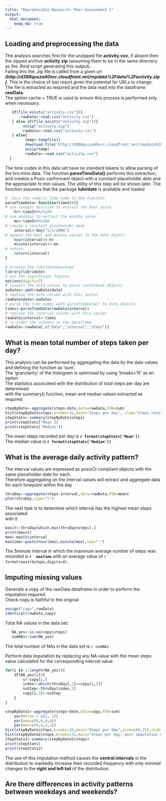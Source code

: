 ```yaml
---
title: "Reproducible Research: Peer Assessment 1"
output: 
  html_document:
    keep_md: true
---
```



## Loading and preprocessing the data
The analysis searches first for the unzipped file **activity.csv**, if absent 
then the zipped archive **activity.zip** (assuming them to be in the same directory as the .Rmd script generating this output).  
Failing this the .zip file is called from a given url ***(http://d396qusza40orc.cloudfront.net/repdata%2Fdata%2Factivity.zip)***. This is the choice of last resort given the potential for URLs to change.  
The file is extracted as required and the data read into the dataframe **rawData**.  
The option cache = TRUE is used to ensure this process is performed only when necessary.

```r
   if(file.exists("activity.csv")){
       rawData<-read.csv("activity.csv")
   } else if(file.exists("activity.zip")){
        unzip("activity.zip")
        rawData<-read.csv("activity.csv")         
   } else{
         temp<-tempfile()
         download.file("http://d396qusza40orc.cloudfront.net/repdata%2Fdata%2Factivity.zip",temp)
         unzip(temp)
         rawData<-read.csv("activity.csv")          
  } 
```
The time codes in this data set have no standard tokens to allow parsing of the hrs:mins data. The function **parseTimeData()** performs this extraction, and creates a Posix conformant object with a constant placeholder date and the appropriate hr:min values. The utility of this step will be shown later. The function assumes that the package **lubridate** is available and loaded

```r
#  pass the numeric time code to the function
parseTimeData<-function(timeStr){
# use integer division to extract the hour value
    hr<-timeStr%/%100
# use modulus to extract the minute value       
    mn<-timeStr%%100
# create a constant placeholder date
    interval<-dmy("1/1/2000")
# append the hour and minute values to the date object
    hour(interval)<-hr
    minute(interval)<-mn
# return
    return(interval)
}

# accesss the lubridatebpackage
library(lubridate)
# set the significant figures
options(digits=7)
# convert the date values to posix conformant objects
asDates<-ymd(rawData$date)
# replace the date column with this vector
rawData$date<-asDates
# parse the time codes with parseTimeData() to date objects
times<-parseTimeData(rawData$interval)
# replace the interval column with this vector
rawData$interval<-times
# re-order the columns in the dataframe
rawData<-rawData[,c("date","interval","steps")]
```

## What is mean total number of steps taken per day?

This analysis can be performed by aggregating the data by the date values  
and defining the function as 'sum'.  
The 'granularity' of the histogram is optimised by using 'breaks=15' as an option  
The statistics associated with the distribution of total steps per day are determined  
with the summary() function, mean and median values extracted as required

```r
stepByDate<-aggregate(steps~date,data=rawData,FUN=sum)
hist(stepByDate$steps,breaks=15,main="Steps per day", xlab="steps recorded in day")
stepStats<-summary(stepByDate$steps)
print(stepStats['Mean']) 
print(stepStats['Median'])

```
The mean steps recorded per day is **`r format(stepStats['Mean'])`**   
The median value is **`r format(stepStats['Median'])`**  


## What is the average daily activity pattern?
The interval values are expressed as posixCt compliant objects with the same placeholder date for each.  
Therefore aggregating on the interval values will extract and aggregate data for each timepoint *within* the day  

```r
thruDay<-aggregate(steps~interval,data=rawData,FUN=mean)
plot(thruDay,type="l")
```
     
The next task is to determine which interval has the highest mean steps associated  
with it
```r
maxit<-thruDay[which.max(thruDay$steps),]
print(maxit)
moo<-maxit$interval
maxtime<-paste(hour(moo),minute(moo),sep=":")
```
The 5minute interval in which the maximum average number of steps was recorded is **`r  maxtime`** with an average value of `r format(maxit$steps,digits=4)` .


## Imputing missing values
Generate a copy of the rawData dataframe in order to perform the imputation required  
Check copy is faithful to the original  
```r
assign("copy",rawData)
identical(rawData,copy)
```
Total NA values in the data set:  
```r
   NA_yes<-is.na(copy$steps)
   numNAs<-sum(NA_yes)
```
The total number of NAs in the data set is `r numNAs`  
  
Perform data imputation by replacing any NA value with the mean steps value calculated for the corresponding interval value.
```r
for(i in 1:length(NA_yes)){
    if(NA_yes[i]){
        s<-copy[i,]
        index<-which(thruDay[,1]==copy[i,2])
        nuStep<-thruDay[index,2]
        copy[i,3]<-nuStep
    }
}    

stepByDate2<-aggregate(steps~date,data=copy,FUN=sum)
    par(mfrow = c(2, 1))
    par(oma=c(0,0,0,0))
    par(mar=c(4,4,3,1))
hist(stepByDate$steps,breaks=15,main="Steps per day",ylim=c(0,25),xlab="Total Daily Steps")
hist(stepByDate2$steps,breaks=15,main="Steps per day: post imputation of NAs",ylim=c(0,25),xlab="Total Daily Steps")
stepStats2<-summary(stepByDate2$steps)
print(stepStats)
print(stepStats2)
```
The use of this imputation method causes the **central intervals** in the distribution to markedly increase their recorded frequency with only minimal changes to the **right and left tail** of the distribution.

## Are there differences in activity patterns between weekdays and weekends?

